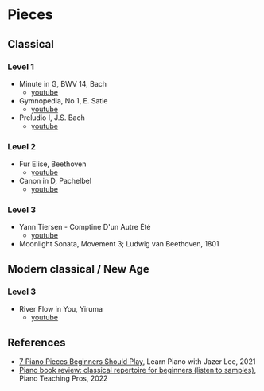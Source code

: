 # Pieces

## Classical

### Level 1

* Minute in G, BWV 14, Bach
  * [youtube](https://youtu.be/YPybDBM57cY?t=92)
* Gymnopedia, No 1, E. Satie
  * [youtube](https://youtu.be/YPybDBM57cY?t=163)
* Preludio I, J.S. Bach
  * [youtube](https://youtu.be/YPybDBM57cY?t=254)

### Level 2

* Fur Elise, Beethoven
  * [youtube](https://youtu.be/YPybDBM57cY?t=326)
* Canon in D, Pachelbel
  * [youtube](https://youtu.be/YPybDBM57cY?t=399)

### Level 3

* Yann Tiersen - Comptine D'un Autre Été
  * [youtube](https://youtu.be/YPybDBM57cY?t=572)
* Moonlight Sonata, Movement 3; Ludwig van Beethoven, 1801

## Modern classical / New Age 

### Level 3

* River Flow in You, Yiruma
  * [youtube](https://www.youtube.com/watch?v=YPybDBM57cY&ab_channel=LearnPianowithJazerLee)

## References

* [7 Piano Pieces Beginners Should Play](https://www.youtube.com/watch?v=YPybDBM57cY&ab_channel=LearnPianowithJazerLee), Learn Piano with Jazer Lee, 2021
* [Piano book review: classical repertoire for beginners (listen to samples)](https://www.youtube.com/watch?v=_5b0Fk3PoSQ&ab_channel=PianoTeachingPros), Piano Teaching Pros, 2022